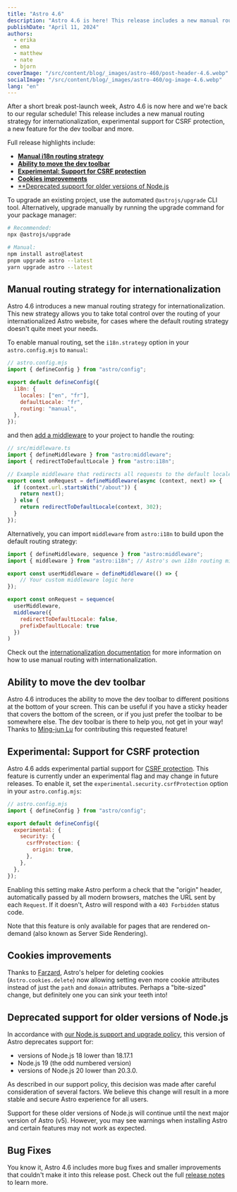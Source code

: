 ```yaml
---
title: "Astro 4.6"
description: "Astro 4.6 is here! This release includes a new manual routing strategy for internationalization, the ability to move the dev toolbar, experimental support for CSRF protection, and more."
publishDate: "April 11, 2024"
authors:
  - erika
  - ema
  - matthew
  - nate
  - bjorn
coverImage: "/src/content/blog/_images/astro-460/post-header-4.6.webp"
socialImage: "/src/content/blog/_images/astro-460/og-image-4.6.webp"
lang: "en"
---
```



<BlogSummary>
  After a short break post-launch week, Astro 4.6 is now here and we're back to our regular schedule! This release includes a new manual routing strategy for internationalization, experimental support for CSRF protection, a new feature for the dev toolbar and more.
</BlogSummary>

Full release highlights include:

- [**Manual i18n routing strategy**](#manual-routing-strategy-for-internationalization)
- [**Ability to move the dev toolbar**](#ability-to-move-the-dev-toolbar)
- [**Experimental: Support for CSRF protection**](#experimental-support-for-csrf-protection)
- [**Cookies improvements**](#cookies-improvements)
- [**Deprecated support for older versions of Node.js](#deprecated-support-for-older-versions-of-node)

To upgrade an existing project, use the automated `@astrojs/upgrade` CLI tool. Alternatively, upgrade manually by running the upgrade command for your package manager:

```sh
# Recommended:
npx @astrojs/upgrade

# Manual:
npm install astro@latest
pnpm upgrade astro --latest
yarn upgrade astro --latest
```

## Manual routing strategy for internationalization

Astro 4.6 introduces a new manual routing strategy for internationalization. This new strategy allows you to take total control over the routing of your internationalized Astro website, for cases where the default routing strategy doesn't quite meet your needs.

To enable manual routing, set the `i18n.strategy` option in your `astro.config.mjs` to `manual`:

```js
// astro.config.mjs
import { defineConfig } from "astro/config";

export default defineConfig({
  i18n: {
    locales: ["en", "fr"],
    defaultLocale: "fr",
    routing: "manual",
  },
});
```

and then [add a middleware](https://docs.astro.build/en/guides/middleware/) to your project to handle the routing:

```ts
// src/middleware.ts
import { defineMiddleware } from "astro:middleware";
import { redirectToDefaultLocale } from "astro:i18n";

// Example middleware that redirects all requests to the default locale apart for the /about page
export const onRequest = defineMiddleware(async (context, next) => {
  if (context.url.startsWith("/about")) {
    return next();
  } else {
    return redirectToDefaultLocale(context, 302);
  }
});
```

Alternatively, you can import `middleware` from `astro:i18n` to build upon the default routing strategy:

```js title="src/middleware.js"
import { defineMiddleware, sequence } from "astro:middleware";
import { middleware } from "astro:i18n"; // Astro's own i18n routing middleware

export const userMiddleware = defineMiddleware(() => {
	// Your custom middleware logic here
});

export const onRequest = sequence(
  userMiddleware,
  middleware({
    redirectToDefaultLocale: false,
    prefixDefaultLocale: true
  })
)
```

Check out the [internationalization documentation](https://docs.astro.build/en/guides/internationalization/) for more information on how to use manual routing with internationalization.

## Ability to move the dev toolbar

Astro 4.6 introduces the ability to move the dev toolbar to different positions at the bottom of your screen. This can be useful if you have a sticky header that covers the bottom of the screen, or if you just prefer the toolbar to be somewhere else. The dev toolbar is there to help you, not get in your way! Thanks to [Ming-jun Lu](https://github.com/mingjunlu) for contributing this requested feature!

## Experimental: Support for CSRF protection

Astro 4.6 adds experimental partial support for [CSRF protection](https://developer.mozilla.org/en-US/docs/Glossary/CSRF). This feature is currently under an experimental flag and may change in future releases. To enable it, set the `experimental.security.csrfProtection` option in your `astro.config.mjs`:

```js
// astro.config.mjs
import { defineConfig } from "astro/config";

export default defineConfig({
  experimental: {
    security: {
      csrfProtection: {
        origin: true,
      },
    },
  },
});
```

Enabling this setting make Astro perform a check that the "origin" header, automatically passed by all modern browsers, matches the URL sent by each `Request`. If it doesn't, Astro will respond with a `403 Forbidden` status code.

Note that this feature is only available for pages that are rendered on-demand (also known as Server Side Rendering).

## Cookies improvements

Thanks to [Farzard](https://github.com/fshafiee), Astro's helper for deleting cookies (`Astro.cookies.delete`) now allowing setting even more cookie attributes instead of just the `path` and `domain` attributes. Perhaps a "bite-sized" change, but definitely one you can sink your teeth into!

## Deprecated support for older versions of Node.js

In accordance with [our Node.js support and upgrade policy](https://docs.astro.build/en/upgrade-astro/#nodejs-support-and-upgrade-policies), this version of Astro deprecates support for:

- versions of Node.js 18 lower than 18.17.1
- Node.js 19 (the odd numbered version)
- versions of Node.js 20 lower than 20.3.0.

As described in our support policy, this decision was made after careful consideration of several factors. We believe this change will result in a more stable and secure Astro experience for all users.

Support for these older versions of Node.js will continue until the next major version of Astro (v5). However, you may see warnings when installing Astro and certain features may not work as expected.

## Bug Fixes

You know it, Astro 4.6 includes more bug fixes and smaller improvements that couldn't make it into this release post. Check out the full [release notes](https://github.com/withastro/astro/blob/refs/heads/main/packages/astro/CHANGELOG.md#460) to learn more.
